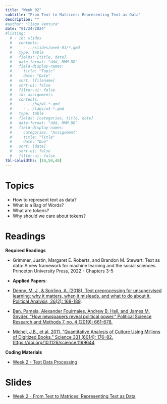 ```yaml
---
title: "Week 02"
subtitle: "From Text to Matrices: Representing Text as Data"
description: ""
#author: "Tiago Ventura"
date: "01/24/2024"
#listing:
  # - id: slides
  #   contents:
  #     - ../slides/week-01/*.qmd
  #   type: table
  #   fields: [title, date]
  #   date-format: "ddd, MMM DD"
  #   field-display-names:
  #     title: "Topic"
  #     date: "Date"
  #   sort: [filename]
  #   sort-ui: false
  #   filter-ui: false
  # - id: assignments
  #   contents:
  #     - ../hw/w1-*.qmd
  #     - ../labs/w1-*.qmd
  #   type: table
  #   fields: [categories, title, date]
  #   date-format: "ddd, MMM DD"
  #   field-display-names:
  #     categories: "Assignment"
  #     title: "Title"
  #     date: "Due"
  #   sort: [date]
  #   sort-ui: false
  #   filter-ui: false
tbl-colwidths: [10,50,40]
---
```


# Topics

-   How to represent text as data?
-   What is a Bag of Words?
-   What are tokens?
-   Why should we care about tokens?

# Readings

**Required Readings**

-   Grimmer, Justin, Margaret E. Roberts, and Brandon M. Stewart. Text as data: A new framework for machine learning and the social sciences. Princeton University Press, 2022 - Chapters 3-5

-   **Applied Papers**:

-   [Denny, M. J., & Spirling, A. (2018). Text preprocessing for unsupervised learning: why it matters, when it misleads, and what to do about it. Political Analysis, 26(2): 168-189](https://www.cambridge.org/core/journals/political-analysis/article/text-preprocessing-for-unsupervised-learning-why-it-matters-when-it-misleads-and-what-to-do-about-it/AA7D4DE0AA6AB208502515AE3EC6989E).

-   [Ban, Pamela, Alexander Fouirnaies, Andrew B. Hall, and James M. Snyder. "How newspapers reveal political power." Political Science Research and Methods 7, no. 4 (2019): 661-678.](https://www.cambridge.org/core/journals/political-science-research-and-methods/article/how-newspapers-reveal-political-power/683B2D970E88A25239276D6FA071632B)

-   [Michel, J.B., et al. 2011. "Quantitative Analysis of Culture Using Millions of Digitized Books." Science 331 (6014): 176--82. https://doi.org/10.1126/science.1199644](https://www.science.org/doi/10.1126/science.1199644)

**Coding Materials**

- <a href="/code/week2_introduction_to_text_analysis.R" download> Week 2 - Text Data Processing </a> 

# Slides

-   [Week 2 - From Text to Matrices: Representing Text as Data](/slides/week_02.html)

